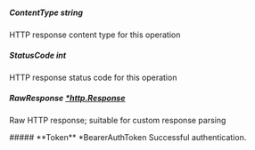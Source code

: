 
##### **ContentType** string
HTTP response content type for this operation

##### **StatusCode** int
HTTP response status code for this operation

##### **RawResponse** [*http.Response](https://pkg.go.dev/net/http#Response)
Raw HTTP response; suitable for custom response parsing

<Collapsible>
    ##### **Token** *BearerAuthToken
    Successful authentication.
    <Collapsible.Break/>
    <BearerAuthToken/>
</Collapsible>

